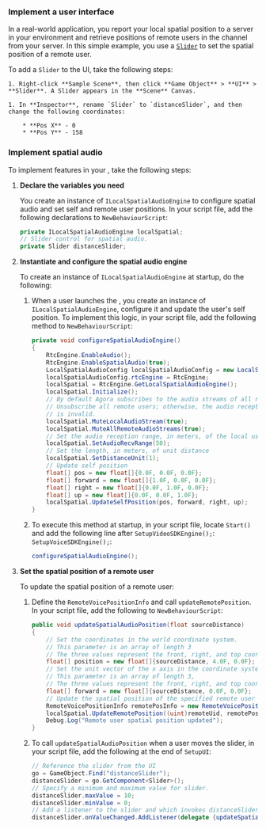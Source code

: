 <PlatformWrapper platform="unity">


### Implement a user interface

In a real-world application, you report your local spatial position to a server in your environment and retrieve positions of remote users in the channel from your server. In this simple example, you use a [`Slider`](https://docs.unity3d.com/2018.3/Documentation/ScriptReference/UI.Slider.html) to set the spatial position of a remote user.

To add a `Slider` to the UI, take the following steps:

    1. Right-click **Sample Scene**, then click **Game Object** > **UI** > **Slider**. A Slider appears in the **Scene** Canvas.

    1. In **Inspector**, rename `Slider` to `distanceSlider`, and then change the following coordinates:

        * **Pos X** - 0
        * **Pos Y** - 158

### Implement spatial audio

To implement <Vg k="SPATIAL" /> features in your <Vpl k="CLIENT" />, take the following steps:

1. **Declare the variables you need**

    You create an instance of `ILocalSpatialAudioEngine` to configure spatial audio and set self and remote user positions. In your script file, add the following declarations to `NewBehaviourScript`:

    ```csharp
    private ILocalSpatialAudioEngine localSpatial;
    // Slider control for spatial audio.
    private Slider distanceSlider;
    ```

1. **Instantiate and configure the spatial audio engine**

    To create an instance of `ILocalSpatialAudioEngine` at startup, do the following:

    1. When a user launches the <Vpl k="CLIENT" />, you create an instance of `ILocalSpatialAudioEngine`, configure it and update the user's self position. To implement this logic, in your script file, add the following method to `NewBehaviourScript`:

        ```csharp
        private void configureSpatialAudioEngine()
        {
            RtcEngine.EnableAudio();
            RtcEngine.EnableSpatialAudio(true);
            LocalSpatialAudioConfig localSpatialAudioConfig = new LocalSpatialAudioConfig();
            localSpatialAudioConfig.rtcEngine = RtcEngine;
            localSpatial = RtcEngine.GetLocalSpatialAudioEngine();
            localSpatial.Initialize();
            // By default Agora subscribes to the audio streams of all remote users.
            // Unsubscribe all remote users; otherwise, the audio reception range you set
            // is invalid.
            localSpatial.MuteLocalAudioStream(true);
            localSpatial.MuteAllRemoteAudioStreams(true);
            // Set the audio reception range, in meters, of the local user
            localSpatial.SetAudioRecvRange(50);
            // Set the length, in meters, of unit distance
            localSpatial.SetDistanceUnit(1);
            // Update self position
            float[] pos = new float[]{0.0F, 0.0F, 0.0F};
            float[] forward = new float[]{1.0F, 0.0F, 0.0F};
            float[] right = new float[]{0.0F, 1.0F, 0.0F};
            float[] up = new float[]{0.0F, 0.0F, 1.0F};
            localSpatial.UpdateSelfPosition(pos, forward, right, up);
        }
        ```

    1. To execute this method at startup, in your script file, locate `Start()` and add the following line after <ProductWrapper notAllowed = "voice-calling"> `SetupVideoSDKEngine();`: </ProductWrapper>
       <ProductWrapper product = "voice-calling"> `SetupVoiceSDKEngine();`: </ProductWrapper>

        ```csharp
        configureSpatialAudioEngine();
        ```

1. **Set the spatial position of a remote user**

    To update the spatial position of a remote user:

    1. Define the `RemoteVoicePositionInfo` and call `updateRemotePosition`. In your script file, add the following to `NewBehaviourScript`:

        ```csharp
        public void updateSpatialAudioPosition(float sourceDistance)
        {
            // Set the coordinates in the world coordinate system.
            // This parameter is an array of length 3
            // The three values represent the front, right, and top coordinates
            float[] position = new float[]{sourceDistance, 4.0F, 0.0F};
            // Set the unit vector of the x axis in the coordinate system.
            // This parameter is an array of length 3,
            // The three values represent the front, right, and top coordinates
            float[] forward = new float[]{sourceDistance, 0.0F, 0.0F};
            // Update the spatial position of the specified remote user
            RemoteVoicePositionInfo remotePosInfo = new RemoteVoicePositionInfo(position, forward);
            localSpatial.UpdateRemotePosition((uint)remoteUid, remotePosInfo);
            Debug.Log("Remote user spatial position updated");
        }
        ```
    2. To call `updateSpatialAudioPosition` when a user moves the slider, in your script file, add the following at the end of `SetupUI`:

        ```csharp
        // Reference the slider from the UI
        go = GameObject.Find("distanceSlider");
        distanceSlider = go.GetComponent<Slider>();
        // Specify a minimum and maximum value for slider.
        distanceSlider.maxValue = 10;
        distanceSlider.minValue = 0;
        // Add a listener to the slider and which invokes distanceSlider when the slider is dragged left or right.
        distanceSlider.onValueChanged.AddListener(delegate {updateSpatialAudioPosition((int)distanceSlider.value);});
        ```

</PlatformWrapper>